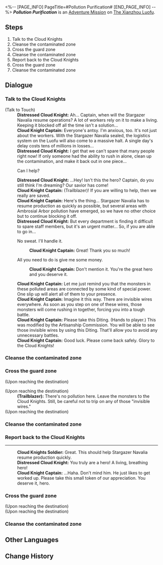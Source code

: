 <%-- [PAGE_INFO]
PageTitle=#Pollution Purification#
[END_PAGE_INFO] --%>
{{Stub|Dialogue.}}
{{Mission Infobox
|id            = 4072121
|title         = 
|image         = <!--Mission Pollution Purification.png-->
|type          = Adventure
|event_name    = 
|chapter       = 
|requirements  = {{subst:void|<!--Unknown: {"Type":"Manual"}-->}}
|summary       = <!--official mission summary from Fate's Atlas-->
|characters    = Cloud Knight Captain; Cloud Knights Soldier; Distressed Cloud Knight; Trailblazer
|startLocation = [[The Xianzhou Luofu]] - [[Stargazer Navalia]]
|world         = The Xianzhou Luofu
|area          = Stargazer Navalia
|prev          = 
|next          = 
|rewards       = 
}}
'''''Pollution Purification''''' is an [[Adventure Mission]] on [[The Xianzhou Luofu]].

==Steps==
# Talk to the Cloud Knights
# Cleanse the contaminated zone
# Cross the guard zone
# Cleanse the contaminated zone
# Report back to the Cloud Knights
# Cross the guard zone
# Cleanse the contaminated zone

<!--
==Gameplay Notes==

--><!--
==Trial Character==

-->
==Dialogue==
{{Stub Dialogue}}

===Talk to the Cloud Knights{{subst:void|<!--407212101-->}}===
{{Mission Description|type=adventure|location=Stargazer Navalia|Talk to the Cloud Knights guarding Stargazer Navalia and see if they need any help.}}
{{Dialogue Start}}

;(Talk to Touch)
:'''Distressed Cloud Knight:''' Ah... Captain, when will the Stargazer Navalia resume operations? A lot of workers rely on it to make a living. Keeping it blocked off all the time isn't a solution...
:'''Cloud Knight Captain:''' Everyone's antsy. I'm anxious, too. It's not just about the workers. With the Stargazer Navalia sealed, the logistics system on the Luofu will also come to a massive halt. A single day's delay costs tens of millions in losses...
:'''Distressed Cloud Knight:''' I get that we can't spare that many people right now! If only someone had the ability to rush in alone, clean up the contamination, and make it back out in one piece...
:{{DIcon|Arrow}} Can I help?
:'''Distressed Cloud Knight:''' ...Hey! Isn't this the hero? Captain, do you still think I'm dreaming? Our savior has come!
:'''Cloud Knight Captain:''' (Trailblazer)! If you are willing to help, then we really are saved.
:'''Cloud Knight Captain:''' Here's the thing... Stargazer Navalia has to resume production as quickly as possible, but several areas with Ambrosial Arbor pollution have emerged, so we have no other choice but to continue blocking it off.
:'''Distressed Cloud Knight:''' But every department is finding it difficult to spare staff members, but it's an urgent matter... So, if you are able to go in...
:{{DIcon|Arrow}} No sweat. I'll handle it.
::'''Cloud Knight Captain:''' Great! Thank you so much!
:{{DIcon|Arrow}} All you need to do is give me some money.
::'''Cloud Knight Captain:''' Don't mention it. You're the great hero and you deserve it.
:'''Cloud Knight Captain:''' Let me just remind you that the monsters in these polluted areas are connected by some kind of special power. One slip up will alert all of them to your presence.
:'''Cloud Knight Captain:''' Imagine it this way. There are invisible wires everywhere. As soon as you step on one of these wires, those monsters will come rushing in together, forcing you into a tough battle.
:'''Cloud Knight Captain:''' Please take this Diting. (Hands to player.) This was modified by the Artisanship Commission. You will be able to see those invisible wires by using this Diting. That'll allow you to avoid any unnecessary battles.
:'''Cloud Knight Captain:''' Good luck. Please come back safely. Glory to the Cloud Knights!
{{Dialogue End}}

===Cleanse the contaminated zone{{subst:void|<!--407212102-->}}===
{{Mission Description|type=adventure|location=Stargazer Navalia|update|Cleanse all contamination within the area.}}
{{Dialogue Start}}
{{Dialogue End}}

===Cross the guard zone{{subst:void|<!--407212103-->}}===
{{Mission Description|type=adventure|location=Stargazer Navalia|update|Use the Diting to cross the guard zone and try not to alert any enemies.}}
{{Dialogue Start}}
;(Upon reaching the destination)

;(Upon reaching the destination)
:'''(Trailblazer):''' There's no pollution here. Leave the monsters to the Cloud Knights. Still, be careful not to trip on any of those "invisible wires."
;(Upon reaching the destination)
{{Dialogue End}}

===Cleanse the contaminated zone{{subst:void|<!--407212105-->}}===
{{Mission Description|type=adventure|location=Stargazer Navalia|update|Cleanse all contamination within the area.}}
{{Dialogue Start}}
{{Dialogue End}}

===Report back to the Cloud Knights{{subst:void|<!--407212108-->}}===
{{Mission Description|type=adventure|location=Stargazer Navalia|update|Report back to the Cloud Knights guarding Stargazer Navalia and claim the rewards for cleansing the contamination.}}
{{Dialogue Start}}
----
:'''Cloud Knights Soldier:''' Great. This should help Stargazer Navalia resume production quickly.
:'''Distressed Cloud Knight:''' You truly are a hero! A living, breathing hero!
:'''Cloud Knight Captain:''' ...Haha. Don't mind him. He just likes to get worked up. Please take this small token of our appreciation. You deserve it, hero.
{{Dialogue End}}

===Cross the guard zone{{subst:void|<!--407212116-->}}===
{{Mission Description|type=adventure|location=Stargazer Navalia|update|Use the Diting to cross the guard zone and try not to alert any enemies.}}
{{Dialogue Start}}
;(Upon reaching the destination)
;(Upon reaching the destination)
{{Dialogue End}}

===Cleanse the contaminated zone{{subst:void|<!--407212107-->}}===
{{Mission Description|type=adventure|location=Stargazer Navalia|update|Cleanse all contamination within the area.}}
{{Dialogue Start}}
{{Dialogue End}}

==Other Languages==
{{Other Languages
|en   = Pollution Purification
|zhs  = 污染清理
|zht  = 污染清理
|ja   = 汚染処理
|ko   = 오염 청소
|es   = Limpieza de la contaminación
|fr   = Assainissement de la pollution
|ru   = Очистка от загрязнения
|th   = ชะล้างมลภาวะ
|vi   = Xử Lý Sự Ô Uế
|de   = Verschmutzungsreinigung
|id   = Pembersihan Polusi
|pt   = Purificação de Poluição
}}

==Change History==
{{Change History|1.1}}
